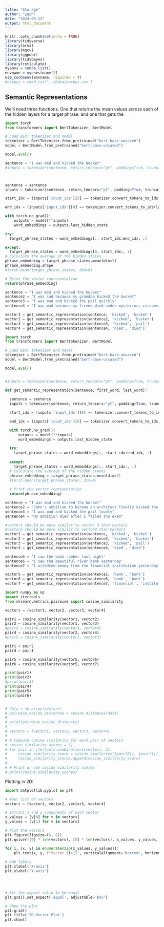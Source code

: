 ```yaml
---
title: "Storage"
author: "Zach"
date: "2024-03-13"
output: html_document
---
```


```r
knitr::opts_chunk$set(echo = TRUE)
library(tidyverse)
library(brms)
library(mgcv)
library(ggpubr)
library(tidybayes)
library(reticulate)
myenvs = conda_list()
envname = myenvs$name[2]
use_condaenv(envname, required = T)
#corpus = read_csv('../Data/corpus.csv')
```

## Semantic Representations

We'll need three functions. One that returns the mean values across each of the hidden layers for a target phrase, and one that gets the 

```python
import torch
from transformers import BertTokenizer, BertModel

# Load BERT tokenizer and model
tokenizer = BertTokenizer.from_pretrained("bert-base-uncased")
model = BertModel.from_pretrained("bert-base-uncased")

model.eval()

sentence = "I was mad and kicked the bucket"
#inputs = tokenizer(sentence, return_tensors="pt", padding=True, truncation=True)



sentence = sentence
inputs = tokenizer(sentence, return_tensors="pt", padding=True, truncation=True)

start_idx = (inputs['input_ids'][0] == tokenizer.convert_tokens_to_ids(first_word)).nonzero(as_tuple=True)[0]

end_idx = (inputs['input_ids'][0] == tokenizer.convert_tokens_to_ids(last_word)).nonzero(as_tuple=True)[0] + 1

with torch.no_grad():
    outputs = model(**inputs)
    word_embeddings = outputs.last_hidden_state

try:
  target_phrase_states = word_embeddings[:, start_idx:end_idx, :]

except:
  target_phrase_states = word_embeddings[0, start_idx:, :]
# Calculate the average of the hidden states
phrase_embedding = target_phrase_states.mean(dim=1)
phrase_embedding.shape
#torch.mean(target_phrase_states, dim=0)

# Print the vector representation
return(phrase_embedding)

sentence = "I was mad and kicked the bucket"
sentence2 = "I was sad because my grandpa kicked the bucket"
sentence3 = "I was mad and kicked the pail quickly"
sentence4 = "I was mad because my friend died under mysterious circumstances"

vector1 = get_semantic_representation(sentence, 'kicked', 'bucket')
vector2 = get_semantic_representation(sentence2, 'kicked', 'bucket')
vector3 = get_semantic_representation(sentence3, 'kicked', 'pail')
vector4 = get_semantic_representation(sentence4, 'died', 'died')
```


```python
import torch
from transformers import BertTokenizer, BertModel

# Load BERT tokenizer and model
tokenizer = BertTokenizer.from_pretrained("bert-base-uncased")
model = BertModel.from_pretrained("bert-base-uncased")

model.eval()


#inputs = tokenizer(sentence, return_tensors="pt", padding=True, truncation=True)

def get_semantic_representation(sentence, first_word, last_word):
  
  sentence = sentence
  inputs = tokenizer(sentence, return_tensors="pt", padding=True, truncation=True)

  start_idx = (inputs['input_ids'][0] == tokenizer.convert_tokens_to_ids(first_word)).nonzero(as_tuple=True)[0]

  end_idx = (inputs['input_ids'][0] == tokenizer.convert_tokens_to_ids(last_word)).nonzero(as_tuple=True)[0] + 1

  with torch.no_grad():
      outputs = model(**inputs)
      word_embeddings = outputs.last_hidden_state
  
  try:
    target_phrase_states = word_embeddings[:, start_idx:end_idx, :]
  
  except:
    target_phrase_states = word_embeddings[:, start_idx:, :]
  # Calculate the average of the hidden states
  phrase_embedding = target_phrase_states.mean(dim=1)
  #torch.mean(target_phrase_states, dim=0)
  
  # Print the vector representation
  return(phrase_embedding)

sentence = "I was mad and kicked the bucket"
sentence2 = "John's ambition to become an architect finally kicked the bucket after he failed his college entry exams"
sentence3 = "I was mad and kicked the pail loudly"
sentence4 = "My ambition died after I failed the exam"

#vector1 should be more similar to vector 3 than vector2
#vector2 should be more similar to vector4 than vector1
vector1 = get_semantic_representation(sentence, 'kicked', 'bucket')
vector2 = get_semantic_representation(sentence2, 'kicked', 'bucket')
vector3 = get_semantic_representation(sentence3, 'kicked', 'pail')
vector4 = get_semantic_representation(sentence4, 'died', 'died')

sentence5 = 'I saw the bank robber last night'
sentence6 = 'I saw the beautiful river bank yesterday'
sentence7 = 'I withdrew money from the financial institution yesterday'

vector5 = get_semantic_representation(sentence5, 'bank', 'bank')
vector6 = get_semantic_representation(sentence6, 'bank', 'bank')
vector7 = get_semantic_representation(sentence7, 'financial', 'institution')

```


```python
import numpy as np
import itertools
from sklearn.metrics.pairwise import cosine_similarity

vectors = [vector1, vector2, vector3, vector4]

pair1 = cosine_similarity(vector1, vector2) 
pair2 = cosine_similarity(vector1, vector3)
#pair3 = cosine_similarity(vector1, vector4)
pair4 = cosine_similarity(vector2, vector4)
#pair5 = cosine_similarity(vector2, vector3)

pair1 < pair2
pair4 > pair1

pair5 = cosine_similarity(vector5, vector6)
pair6 = cosine_similarity(vector5, vector7)

print(pair1)
print(pair2)
#print(pair3)
print(pair4)
print(pair5)
print(pair6)


# data = np.array(vectors)
# pairwise_cosine_distances = cosine_distances(data)
# 
# print(pairwise_cosine_distances)
# 
# vectors = [vector1, vector2, vector3, vector4]
# 
# # Compute cosine similarity for each pair of vectors
# cosine_similarity_scores = []
# for pair in itertools.combinations(vectors, 2):
#     cosine_similarity_score = cosine_similarity([pair[0]], [pair[1]])[0][0]
#     cosine_similarity_scores.append(cosine_similarity_score)
# 
# # Print or use cosine similarity scores
# print(cosine_similarity_scores)
```





Plotting in 2D:

```python
import matplotlib.pyplot as plt

# Your list of vectors
vectors = [vector1, vector2, vector3, vector4]

# Extract x and y components of each vector
x_values = [v[0] for v in vectors]
y_values = [v[1] for v in vectors]

# Plot the vectors
plt.figure(figsize=(6, 6))
plt.quiver([0] * len(vectors), [0] * len(vectors), x_values, y_values, angles='xy', scale_units='xy', scale=1, color='blue')

for i, (x, y) in enumerate(zip(x_values, y_values)):
    plt.text(x, y, f"Vector {i+1}", verticalalignment='bottom', horizontalalignment='right')
    
# Add labels
plt.xlabel('X-axis')
plt.ylabel('Y-axis')




# Set the aspect ratio to be equal
plt.gca().set_aspect('equal', adjustable='box')

# Show the plot
plt.grid()
plt.title('2D Vector Plot')
plt.show()
```

